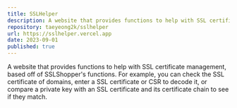 ```yaml
---
title: SSLHelper
description: A website that provides functions to help with SSL certificate management, based off of SSLShopper's functions.
repository: taeyeong2k/sslhelper
url: https://sslhelper.vercel.app
date: 2023-09-01
published: true
---
```


A website that provides functions to help with SSL certificate management, based off of SSLShopper's functions. For example, you can check the SSL certificate of domains, enter a SSL certificate
or CSR to decode it, or compare a private key with an SSL certificate and its certificate chain to see if they match. 